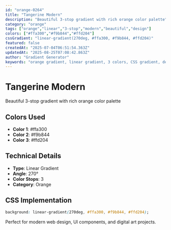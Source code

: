 ```yaml
---
id: "orange-0264"
title: "Tangerine Modern"
description: "Beautiful 3-stop gradient with rich orange color palette"
category: "orange"
tags: ["orange","linear","3-stop","modern","beautiful","design"]
colors: ["#ffa300","#f9b844","#ffd204"]
cssGradient: "linear-gradient(270deg, #ffa300, #f9b844, #ffd204)"
featured: false
createdAt: "2025-07-04T06:51:54.363Z"
updatedAt: "2025-08-25T07:08:42.863Z"
author: "Gradient Generator"
keywords: "orange gradient, linear gradient, 3 colors, CSS gradient, design, #ffa300, #f9b844, #ffd204"
---
```


# Tangerine Modern

Beautiful 3-stop gradient with rich orange color palette

## Colors Used
- **Color 1**: #ffa300
- **Color 2**: #f9b844
- **Color 3**: #ffd204

## Technical Details
- **Type**: Linear Gradient
- **Angle**: 270°
- **Color Stops**: 3
- **Category**: Orange

## CSS Implementation
```css
background: linear-gradient(270deg, #ffa300, #f9b844, #ffd204);
```

Perfect for modern web design, UI components, and digital art projects.
